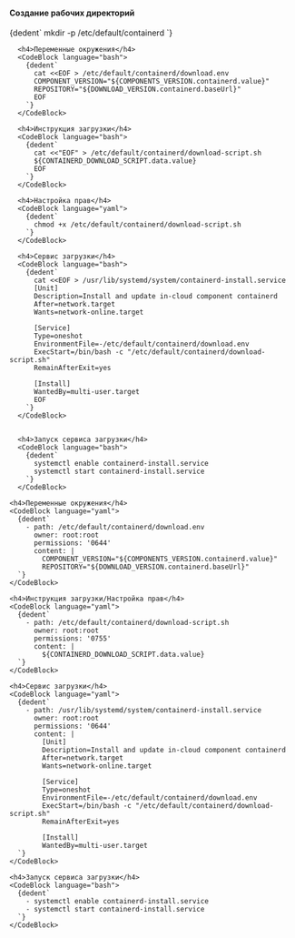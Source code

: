 

<Tabs groupId="install-type">

  <TabItem value='Bash'>
      <h4>Создание рабочих директорий</h4>
      <CodeBlock language="bash">
        {dedent`
          mkdir -p /etc/default/containerd
        `}
      </CodeBlock>

      <h4>Переменные окружения</h4>
      <CodeBlock language="bash">
        {dedent`
          cat <<EOF > /etc/default/containerd/download.env
          COMPONENT_VERSION="${COMPONENTS_VERSION.containerd.value}"
          REPOSITORY="${DOWNLOAD_VERSION.containerd.baseUrl}"
          EOF
        `}
      </CodeBlock>

      <h4>Инструкция загрузки</h4>
      <CodeBlock language="bash">
        {dedent`
          cat <<"EOF" > /etc/default/containerd/download-script.sh
          ${CONTAINERD_DOWNLOAD_SCRIPT.data.value}
          EOF
        `}
      </CodeBlock>

      <h4>Настройка прав</h4>
      <CodeBlock language="yaml">
        {dedent`
          chmod +x /etc/default/containerd/download-script.sh
        `}
      </CodeBlock>

      <h4>Сервис загрузки</h4>
      <CodeBlock language="bash">
        {dedent`
          cat <<EOF > /usr/lib/systemd/system/containerd-install.service
          [Unit]
          Description=Install and update in-cloud component containerd
          After=network.target
          Wants=network-online.target

          [Service]
          Type=oneshot
          EnvironmentFile=-/etc/default/containerd/download.env
          ExecStart=/bin/bash -c "/etc/default/containerd/download-script.sh"
          RemainAfterExit=yes

          [Install]
          WantedBy=multi-user.target
          EOF
        `}
      </CodeBlock>


      <h4>Запуск сервиса загрузки</h4>
      <CodeBlock language="bash">
        {dedent`
          systemctl enable containerd-install.service
          systemctl start containerd-install.service
        `}
      </CodeBlock>

  </TabItem>

  <TabItem value='Cloud-init'>

    <h4>Переменные окружения</h4>
    <CodeBlock language="yaml">
      {dedent`
        - path: /etc/default/containerd/download.env
          owner: root:root
          permissions: '0644'
          content: |
            COMPONENT_VERSION="${COMPONENTS_VERSION.containerd.value}"
            REPOSITORY="${DOWNLOAD_VERSION.containerd.baseUrl}"
      `}
    </CodeBlock>

    <h4>Инструкция загрузки/Настройка прав</h4>
    <CodeBlock language="yaml">
      {dedent`
        - path: /etc/default/containerd/download-script.sh
          owner: root:root
          permissions: '0755'
          content: |
            ${CONTAINERD_DOWNLOAD_SCRIPT.data.value}
      `}
    </CodeBlock>

    <h4>Сервис загрузки</h4>
    <CodeBlock language="yaml">
      {dedent`
        - path: /usr/lib/systemd/system/containerd-install.service
          owner: root:root
          permissions: '0644'
          content: |
            [Unit]
            Description=Install and update in-cloud component containerd
            After=network.target
            Wants=network-online.target

            [Service]
            Type=oneshot
            EnvironmentFile=-/etc/default/containerd/download.env
            ExecStart=/bin/bash -c "/etc/default/containerd/download-script.sh"
            RemainAfterExit=yes

            [Install]
            WantedBy=multi-user.target
      `}
    </CodeBlock>

    <h4>Запуск сервиса загрузки</h4>
    <CodeBlock language="bash">
      {dedent`
        - systemctl enable containerd-install.service
        - systemctl start containerd-install.service
      `}
    </CodeBlock>

  </TabItem>

</Tabs>
